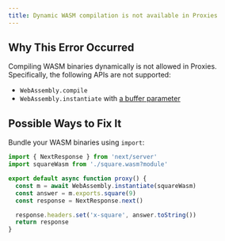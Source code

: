 ```yaml
---
title: Dynamic WASM compilation is not available in Proxies
---
```


## Why This Error Occurred

Compiling WASM binaries dynamically is not allowed in Proxies. Specifically,
the following APIs are not supported:

- `WebAssembly.compile`
- `WebAssembly.instantiate` with [a buffer parameter](https://developer.mozilla.org/docs/Web/JavaScript/Reference/Global_Objects/WebAssembly/instantiate#primary_overload_%E2%80%94_taking_wasm_binary_code)

## Possible Ways to Fix It

Bundle your WASM binaries using `import`:

```ts filename="proxy.ts"
import { NextResponse } from 'next/server'
import squareWasm from './square.wasm?module'

export default async function proxy() {
  const m = await WebAssembly.instantiate(squareWasm)
  const answer = m.exports.square(9)
  const response = NextResponse.next()

  response.headers.set('x-square', answer.toString())
  return response
}
```
